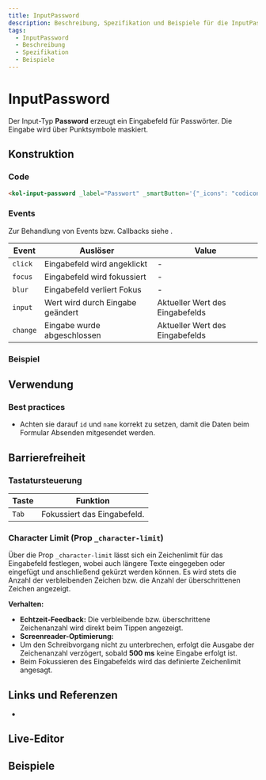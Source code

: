 ```yaml
---
title: InputPassword
description: Beschreibung, Spezifikation und Beispiele für die InputPassword-Komponente.
tags:
  - InputPassword
  - Beschreibung
  - Spezifikation
  - Beispiele
---
```



# InputPassword

Der Input-Typ **Password** erzeugt ein Eingabefeld für Passwörter. Die Eingabe wird über Punktsymbole maskiert.

## Konstruktion

### Code

```html
<kol-input-password _label="Passwort" _smartButton='{"_icons": "codicon codicon-eye", "_hideLabel": true, "_label": "Passwort anzeigen"}'></kol-input-password>
```

### Events

Zur Behandlung von Events bzw. Callbacks siehe <kol-link _label="Events" _href="../concepts/events" />.

| Event    | Auslöser                         | Value                           |
|----------|----------------------------------|---------------------------------|
| `click`  | Eingabefeld wird angeklickt      | -                               |
| `focus`  | Eingabefeld wird fokussiert      | -                               |
| `blur`   | Eingabefeld verliert Fokus       | -                               |
| `input`  | Wert wird durch Eingabe geändert | Aktueller Wert des Eingabefelds |
| `change` | Eingabe wurde abgeschlossen      | Aktueller Wert des Eingabefelds |

### Beispiel

<kol-input-password _label="Passwort" _smartButton='{"_icons": "codicon codicon-eye", "_hideLabel": true, "_label": "Passwort anzeigen"}'></kol-input-password>

## Verwendung

### Best practices

- Achten sie darauf `id` und `name` korrekt zu setzen, damit die Daten beim Formular Absenden mitgesendet werden.

## Barrierefreiheit

### Tastatursteuerung

| Taste | Funktion                    |
| ----- | --------------------------- |
| `Tab` | Fokussiert das Eingabefeld. |

### Character Limit (Prop `_character-limit`)

Über die Prop `_character-limit` lässt sich ein Zeichenlimit für das Eingabefeld festlegen, wobei auch längere Texte eingegeben oder eingefügt und anschließend gekürzt werden können. Es wird stets die Anzahl der verbleibenden Zeichen bzw. die Anzahl der überschrittenen Zeichen angezeigt.

**Verhalten:**
- **Echtzeit-Feedback:** Die verbleibende bzw. überschrittene Zeichenanzahl wird direkt beim Tippen angezeigt.
- **Screenreader-Optimierung:**
- Um den Schreibvorgang nicht zu unterbrechen, erfolgt die Ausgabe der Zeichenanzahl verzögert, sobald **500 ms** keine Eingabe erfolgt ist.
- Beim Fokussieren des Eingabefelds wird das definierte Zeichenlimit angesagt.

## Links und Referenzen

- <kol-link _href="https://medium.com/@gavyn/til-autofocus-inputs-are-an-accessibility-problem-32ced60c3109" _target="_blank"></kol-link>

<Readme />

<ExampleLink component="input-password" />

## Live-Editor

<LiveEditorCompact component="input-password" />

## Beispiele

<Configurator component="input-password" sample="basic" />

